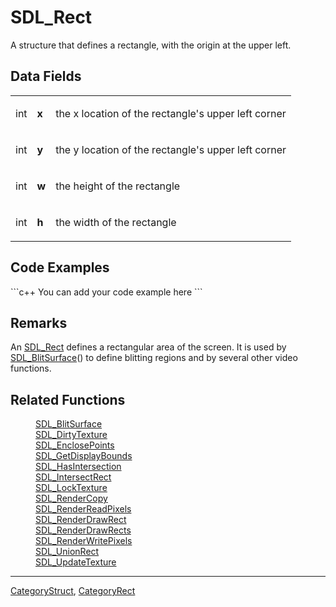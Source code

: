 <!-- pragma section-numbers off -->
<!-- pragma disable-camelcase -->

= SDL_Rect =
A structure that defines a rectangle, with the origin at the upper left.


== Data Fields ==
{|
|int
|'''x'''
|the x location of the rectangle's upper left corner
|-
|int
|'''y'''
|the y location of the rectangle's upper left corner
|-
|int
|'''w'''
|the height of the rectangle
|-
|int
|'''h'''
|the width of the rectangle
|}

== Code Examples ==
```c++
You can add your code example here
```

== Remarks ==
An [[SDL_Rect]] defines a rectangular area of the screen.  It is used by [[SDL_BlitSurface]]() to define blitting regions and by several other video functions.

== Related Functions ==
:[[SDL_BlitSurface]] 
:[[SDL_DirtyTexture]]
:[[SDL_EnclosePoints]]
:[[SDL_GetDisplayBounds]]
:[[SDL_HasIntersection]]
:[[SDL_IntersectRect]]
:[[SDL_LockTexture]]
:[[SDL_RenderCopy]]
:[[SDL_RenderReadPixels]]
:[[SDL_RenderDrawRect]]
:[[SDL_RenderDrawRects]]
:[[SDL_RenderWritePixels]]
:[[SDL_UnionRect]]
:[[SDL_UpdateTexture]]

----
[[CategoryStruct]], [[CategoryRect]]
